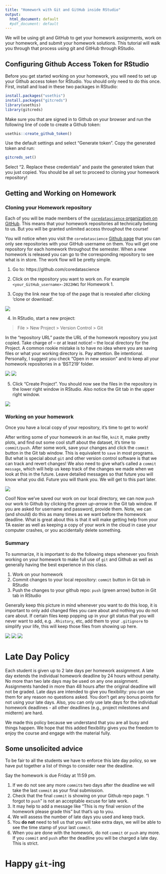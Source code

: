 ```yaml
---
title: "Homework with Git and GitHub inside RStudio"
output:
  html_document: default
  #pdf_document: default
---
```


We will be using git and GitHub to get your homework assignments, work on your homework, 
and submit your homework solutions. This tutorial will walk you through 
that process using git and GitHub through RStudio.

## Configuring Github Access Token for RStudio

Before you get started working on your homework, you will need to set up your Github access token for RStudio. You should only need to do this once. First, install and load in these two packages in RStudio: 

```r
install.packages("usethis")
install.packages("gitcreds")
library(usethis)
library(gitcreds)
```

Make sure you that are signed in to Github on your browser and run the following line of code to create a Github token: 

```r
usethis::create_github_token()
```

Use the default settings and select "Generate token". Copy the generated token and run: 
```r
gitcreds_set()
```

Select "2. Replace these credentials" and paste the generated token that you just copied. You should be all set to proceed to cloning your homework repository! 

## Getting and Working on Homework

### Cloning your Homework repository
Each of you will be made members of the [`coredatascience` 
organization on GitHub](https://github.com/coredatascience). 
This means that your homework repositories all technically belong to us. 
But you will be granted unlimited access throughout the course!

You will notice when you visit the `coredatascience` 
[Github page](https://github.com/coredatascience) that you can 
only see repositories with your GitHub username on them. You will get 
one repository for each homework throughout the semester. When a new 
homework is released you can go to the corresponding repository to 
see what is in store. The work flow will be pretty simple. 

1. Go to: https://github.com/coredatascience

2. Click on the repository you want to work on. For 
example `<your_GitHub_username>-2022HW1` for Homework 1. 

3. Copy the link near the top of the page that is revealed after clicking 'clone or download'.

![](./images/clone-button.png)

4. In RStudio, start a new project: 

> File > New Project > Version Control > Git

In the "repository URL" paste the URL of the homework repository you just copied. Take charge of – or at least notice! – the local directory for the Project. A common rookie mistake is to have no idea where you are saving files or what your working directory is. Pay attention. Be intentional. Personally, I suggest you check "Open in new session" and to keep  all your homework repositories in a 'BST219' folder.

![](./images/newproject.png)
![](./images/directory.png)

5. Click "Create Project". You should now see the files in the repository in the lower right window in RStudio. Also notice the Git tab in the upper right window.

![](./images/rstudio.png)


### Working on your homework

Once you have a local copy of your repository, it's time to get to work! 

After writing some of your homework in an `Rmd` file, `knit` it, make pretty plots, and find out some cool stuff about the dataset, it's time to `commit/push`. After some work, save your changes and click the `commit` button in the Git tab window. This is equivalent to `save` in most programs. But what is special about `git` and other version control software is that we can track and revert changes! We also need to give what's called a `commit message`, which will help us keep track of the changes we made when we look at this in the future. Leave detailed messages so that future you will know what you did. Future you will thank you. We will get to this 
part later. 

![](./images/rstudio-commit.png)

Cool! Now we've saved our work on our local directory, we can now `push` our work to Github by clicking the *green up-arrow* in the Git tab window. If you are asked for username and password, provide them. Note, we can (and should) do this as many times as we want before the homework deadline. What is great about this is that it will make getting help from your TA easier as well as keeping a copy of your work in the cloud in case your computer crashes, or you accidentally delete something.	


### Summary
To summarize, it is important to do the following  steps whenever you finish working on your homework to make full use of `git` and Github as well as generally having the best experience in this class. 

1. Work on your homework
2. Commit changes to your local repository: `commit` button in Git tab in RStudio
3. Push the changes to your github repo: `push` (green arrow) button in Git tab in RStudio

Generally keep this picture in mind whenever you want to do this loop, it is important to only add changed files you care about and nothing you do not care about. If certain files keep popping 
up in your git status that you will never want to add, e.g. `.Rhistory`, etc, add them to your `.gitignore` to simplify your life, this will keep those files from showing up here. 

![](./images/git_add.png)
![](./images/git_commit.png)
![](./images/git_push.png)

# Late Day Policy

Each student is given up to 2 late days per homework assignment. A late day extends the individual homework deadline by 24 hours without penalty. No more than two late days may be used on any one assignment. Assignments handed in more than 48 hours after the original deadline will not be graded. Late days are intended to give you flexibility: you can use them for any reason no questions asked. You don't get any bonus points for not using your late days. Also, you can only use late days for the individual homework deadlines - all other deadlines (e.g., project milestones and midterm) are hard.

We made this policy because we understand that you are all busy and things happen. We hope that this added flexibility gives you the freedom to enjoy the course and engage with the material fully. 

## Some unsolicited advice

To be fair to all the students we have to enforce this late day policy, so we have put together a list of things to consider near the deadline.

Say the homework is due Friday at 11:59 pm.

1. If we do not see any more `commit`s two days after the deadline we will take 
the last `commit` as your final submission.
2. Check that the final `commit` is showing on your Github repo page. 
"I forgot to `push`" is not an acceptable excuse for late work.
3. It may help to add a message like "This is my final version of the 
homework please grade this" but that's up to you.
4. We will assess the number of late days you used and keep track.
5. You **do not** need to tell us that you will take extra days, we will 
be able to see the time stamp of your last `commit`.
6. When you are done with the homework, do not `commit` or `push` any more. 
If you `commit` and `push` after the deadline you will be charged a late day. 
This is strict.

# Happy `git`-ing

